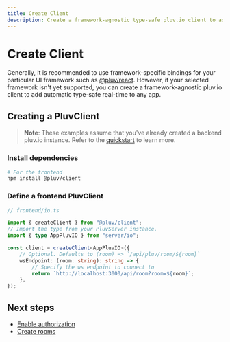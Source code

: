 ```yaml
---
title: Create Client
description: Create a framework-agnostic type-safe pluv.io client to add real-time to any app.
---
```



# Create Client

Generally, it is recommended to use framework-specific bindings for your particular UI framework such as [@pluv/react](https://www.npmjs.com/package/@pluv/react). However, if your selected framework isn't yet supported, you can create a framework-agnostic pluv.io client to add automatic type-safe real-time to any app.

## Creating a PluvClient

> **Note**: These examples assume that you've already created a backend pluv.io
> instance. Refer to the [quickstart](/docs/quickstart) to learn more.

### Install dependencies

```bash
# For the frontend
npm install @pluv/client
```

### Define a frontend PluvClient

```ts
// frontend/io.ts

import { createClient } from "@pluv/client";
// Import the type from your PluvServer instance.
import { type AppPluvIO } from "server/io";

const client = createClient<AppPluvIO>({
    // Optional. Defaults to (room) => `/api/pluv/room/${room}`
    wsEndpoint: (room: string): string => {
        // Specify the ws endpoint to connect to 
        return `http://localhost:3000/api/room?room=${room}`;
    },
});
```

## Next steps

* [Enable authorization](/docs/io/authorization)
* [Create rooms](/docs/client/create-rooms)

